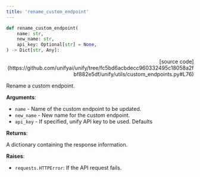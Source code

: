```yaml
---
title: 'rename_custom_endpoint'
---
```


```python
def rename_custom_endpoint(
    name: str,
    new_name: str,
    api_key: Optional[str] = None,
) -> Dict[str, Any]:
```

<p align="right">[source code](https://github.com/unifyai/unify/tree/fc5bd6acbdecc960332495c18058a2fbf882e5df/unify/utils/custom_endpoints.py#L76)</p>

Rename a custom endpoint.

**Arguments**:

- `name` - Name of the custom endpoint to be updated.
- `new_name` - New name for the custom endpoint.
- `api_key` - If specified, unify API key to be used. Defaults



**Returns**:

A dictionary containing the response information.



**Raises**:

- `requests.HTTPError`: If the API request fails.